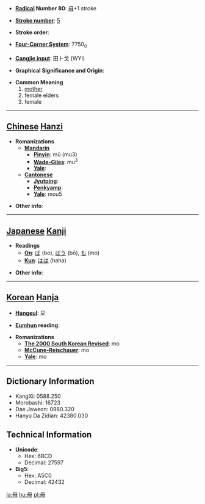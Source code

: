 * '''[[Wiktionary:Chinese radical index| Radical]] Number 80''': [[Wiktionary:Chinese radical index 毋|毋]]+1 stroke

* '''[[Wiktionary:Chinese total strokes index|Stroke number]]''': [[Wiktionary:Chinese total strokes index 5|5]]

* '''Stroke order''': 

* '''[[Wiktionary:Chinese four corner index|Four-Corner System]]''': 7750<sub>0</sub>

* '''[[Wiktionary:Chinese Cangjie index|Cangjie input]]''': 田卜戈 (WYI)

* '''Graphical Significance and Origin''': 

* '''Common Meaning'''
*# [[mother]]
*# female elders
*# female


----

== [[Chinese]] [[Hanzi]] ==

* '''Romanizations'''
** '''[[Mandarin]]'''
*** '''[[Pinyin]]''': mǔ (mu3)
*** '''[[Wade-Giles]]''': mu<sup>3</sup>
*** '''[[Yale]]''': 
** '''[[Cantonese]]'''
*** '''[[Jyutping]]''':
*** '''[[Penkyamp]]''': 
*** '''[[Yale]]''': mou5

* '''Other info''': 

----

== [[Japanese]] [[Kanji]] ==

* '''Readings'''
** '''[[On]]''': [[ぼ]] (bo), [[ぼう]] (bō), [[も]] (mo)
** '''[[Kun]]''': [[はは]] (haha)

* '''Other info''':  

----

== [[Korean]] [[Hanja]] ==

* '''[[Hangeul]]''': 모

* '''[[Eumhun]] reading''': 

* '''Romanizations'''
** '''[[The 2000 South Korean Revised Romanization|The 2000 South Korean Revised]]''': mo
** '''[[McCune-Reischauer]]''': mo
** '''[[Yale]]''': mo

----

== Dictionary Information ==

* KangXi: 0588.250
* Morobashi: 16723
* Dae Jaweon: 0980.320
* Hanyu Da Zidian: 42380.030

== Technical Information ==

* '''Unicode''':
** Hex: 6BCD
** Decimal: 27597
* '''Big5''':
** Hex: A5C0
** Decimal: 42432

[[la:母]]
[[hu:母]]
[[pl:母]]